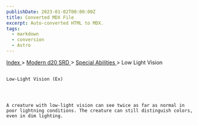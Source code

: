 ```yaml
---
publishDate: 2023-01-02T00:00:00Z
title: Converted MDX File
excerpt: Auto-converted HTML to MDX.
tags:
  - markdown
  - conversion
  - Astro
---
```


[
Index
](-index) >
[
Modern d20 SRD
](modern-d20-srd-index) >
[
Special Abilities
](modern-d20-srd-special-abilities-index) > Low Light Vision

##

    Low-Light Vision (Ex)




    A creature with low-light vision can see twice as far as normal in poor lightning conditions. The creature can still distinguish colors, even in dim lighting.
